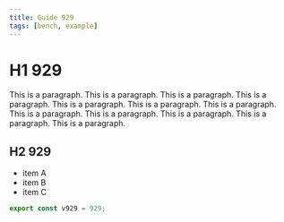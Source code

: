 ```yaml
---
title: Guide 929
tags: [bench, example]
---
```


# H1 929

This is a paragraph. This is a paragraph. This is a paragraph. This is a paragraph. This is a paragraph. This is a paragraph. This is a paragraph. This is a paragraph. This is a paragraph. This is a paragraph. This is a paragraph. This is a paragraph. 

## H2 929

- item A
- item B
- item C

```ts
export const v929 = 929;
```